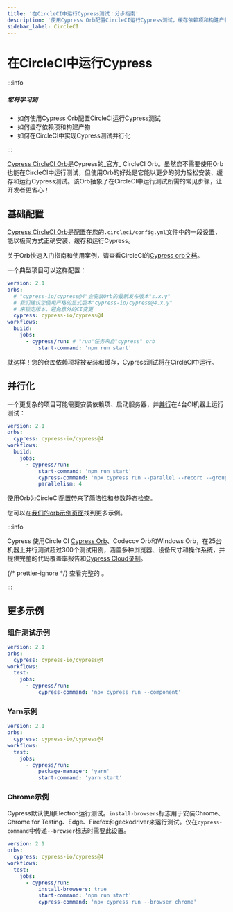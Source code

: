 ```yaml
---
title: '在CircleCI中运行Cypress测试：分步指南'
description: '使用Cypress Orb配置CircleCI运行Cypress测试，缓存依赖项和构建产物，并实现Cypress测试并行化'
sidebar_label: CircleCI
---
```


<ProductHeading product="app" />

# 在CircleCI中运行Cypress

:::info

##### <Icon name="question-circle" color="#4BBFD2" /> 您将学习到

- 如何使用Cypress Orb配置CircleCI运行Cypress测试
- 如何缓存依赖项和构建产物
- 如何在CircleCI中实现Cypress测试并行化

:::

[Cypress CircleCI Orb](https://circleci.com/developer/orbs/orb/cypress-io/cypress)是Cypress的_官方_ CircleCI Orb。虽然您不需要使用Orb也能在CircleCI中运行测试，但使用Orb的好处是它能以更少的努力轻松安装、缓存和运行Cypress测试。该Orb抽象了在CircleCI中运行测试所需的常见步骤，让开发者更省心！

## 基础配置

[Cypress CircleCI Orb](https://github.com/cypress-io/circleci-orb)是配置在您的`.circleci/config.yml`文件中的一段设置，能以极简方式正确安装、缓存和运行Cypress。

关于Orb快速入门指南和使用案例，请查看CircleCI的[Cypress orb文档](https://circleci.com/developer/orbs/orb/cypress-io/cypress)。

一个典型项目可以这样配置：

```yaml title=".circleci/config.yml"
version: 2.1
orbs:
  # "cypress-io/cypress@4"会安装Orb的最新发布版本"s.x.y"
  # 我们建议您使用严格的显式版本"cypress-io/cypress@4.x.y"
  # 来锁定版本，避免意外的CI变更
  cypress: cypress-io/cypress@4
workflows:
  build:
    jobs:
      - cypress/run: # "run"任务来自"cypress" orb
          start-command: 'npm run start'
```

就这样！您的仓库依赖项将被安装和缓存，Cypress测试将在CircleCI中运行。

## 并行化

一个更复杂的项目可能需要安装依赖项、启动服务器，并[并行](/cloud/features/smart-orchestration/parallelization)在4台CI机器上运行测试：

```yaml title=".circleci/config.yml"
version: 2.1
orbs:
  cypress: cypress-io/cypress@4
workflows:
  build:
    jobs:
      - cypress/run:
          start-command: 'npm run start'
          cypress-command: 'npx cypress run --parallel --record --group all tests'
          parallelism: 4
```

使用Orb为CircleCI配置带来了简洁性和参数静态检查。

您可以在[我们的orb示例页面](https://github.com/cypress-io/circleci-orb/blob/master/src/examples)找到更多示例。

:::info

Cypress <Icon name="github" inline="true" contentType="rwa" /> 使用Circle CI [Cypress Orb](https://github.com/cypress-io/circleci-orb)、Codecov Orb和Windows Orb，在25台机器上并行测试超过300个测试用例，涵盖多种浏览器、设备尺寸和操作系统，并提供完整的代码覆盖率报告和[Cypress Cloud录制](https://cloud.cypress.io/projects/7s5okt)。

{/* prettier-ignore */}
查看完整的 <Icon name="github" inline="true" callout="RWA Circle CI配置" url="https://github.com/cypress-io/cypress-realworld-app/blob/develop/.circleci/config.yml" />。

:::

## 更多示例

### 组件测试示例

```yaml title=".circleci/config.yml"
version: 2.1
orbs:
  cypress: cypress-io/cypress@4
workflows:
  test:
    jobs:
      - cypress/run:
          cypress-command: 'npx cypress run --component'
```

### Yarn示例

```yaml title=".circleci/config.yml"
version: 2.1
orbs:
  cypress: cypress-io/cypress@4
workflows:
  test:
    jobs:
      - cypress/run:
          package-manager: 'yarn'
          start-command: 'yarn start'
```

### Chrome示例

Cypress默认使用Electron运行测试。`install-browsers`标志用于安装Chrome、Chrome for Testing、Edge、Firefox和geckodriver来运行测试。仅在`cypress-command`中传递`--browser`标志时需要此设置。

```yaml title=".circleci/config.yml"
version: 2.1
orbs:
  cypress: cypress-io/cypress@4
workflows:
  test:
    jobs:
      - cypress/run:
          install-browsers: true
          start-command: 'npm run start'
          cypress-command: 'npx cypress run --browser chrome'
```